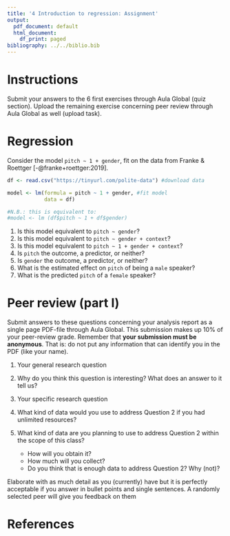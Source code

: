 ```yaml
---
title: '4 Introduction to regression: Assignment'
output:
  pdf_document: default
  html_document:
    df_print: paged
bibliography: ../../biblio.bib
---
```


# Instructions

Submit your answers to the 6 first exercises through Aula Global (quiz section). Upload the remaining exercise concerning peer review through Aula Global as well (upload task).

# Regression

Consider the model `pitch ~ 1 + gender`, fit on the data from Franke & Roettger [-@franke+roettger:2019].

```r
df <- read.csv("https://tinyurl.com/polite-data") #download data

model <- lm(formula = pitch ~ 1 + gender, #fit model
            data = df)

#N.B.: this is equivalent to:
#model <- lm (df$pitch ~ 1 + df$gender)
```

  1. Is this model equivalent to `pitch ~ gender`?
  2. Is this model equivalent to `pitch ~ gender + context`?
  3. Is this model equivalent to `pitch ~ 1 + gender + context`?
  4. Is `pitch` the outcome, a predictor, or neither?
  5. Is `gender` the outcome, a predictor, or neither?
  6. What is the estimated effect on `pitch` of being a `male` speaker?
  7. What is the predicted `pitch` of a `female` speaker?

# Peer review (part I) 

Submit answers to these questions concerning your analysis report as a single page PDF-file through Aula Global. This submission makes up 10% of your peer-review grade. Remember that **your submission must be anonymous**. That is: do not put any information that can identify you in the PDF (like your name).

1. Your general research question

2. Why do you think this question is interesting? What does an answer to it  tell us?

3. Your specific research question

4. What kind of data would you use to address Question 2 if you had unlimited resources?

5. What kind of data are you planning to use to address Question 2 within the scope of this class?
    * How will you obtain it? 
    * How much will you collect? 
    * Do you think that is enough data to address Question 2? Why (not)?
  
Elaborate with as much detail as you (currently) have but it is perfectly acceptable if you answer in bullet points and single sentences. A randomly selected peer will give you feedback on them
    
# References